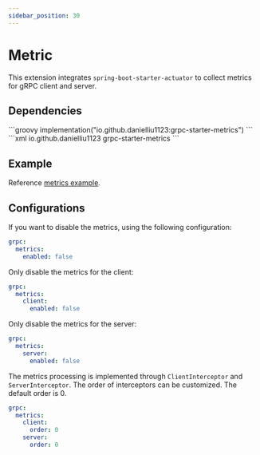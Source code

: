 ```yaml
---
sidebar_position: 30
---
```



# Metric

This extension integrates `spring-boot-starter-actuator` to collect metrics for gRPC client and server.

## Dependencies

<Tabs>
    <TabItem value="gradle" label="Gradle">
        ```groovy
        implementation("io.github.danielliu1123:grpc-starter-metrics")
        ```
    </TabItem>
    <TabItem value="maven" label="Maven">
        ```xml
        <dependency>
            <groupId>io.github.danielliu1123</groupId>
            <artifactId>grpc-starter-metrics</artifactId>
        </dependency>
        ```
    </TabItem>
</Tabs>

## Example

Reference [metrics example](https://github.com/DanielLiu1123/grpc-starter/tree/main/examples/metrics).

## Configurations

If you want to disable the metrics, using the following configuration:

```yaml
grpc:
  metrics:
    enabled: false
```

Only disable the metrics for the client:

```yaml
grpc:
  metrics:
    client:
      enabled: false
```

Only disable the metrics for the server:

```yaml
grpc:
  metrics:
    server:
      enabled: false
```

The metrics processing is implemented through `ClientInterceptor` and `ServerInterceptor`.
The order of interceptors can be customized.
The default order is 0.

```yaml
grpc:
  metrics:
    client:
      order: 0
    server:
      order: 0
```